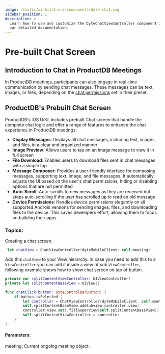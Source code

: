```yaml
---
image: /static/ui-kit/1.x.x/components/dyte-chat.svg
sidebar_position: 1
description: >-
  Learn how to use and customize the DyteChatViewController component in ProductDB's iOS UiKit with
  our detailed documentation.
---
```


# Pre-built Chat Screen

## Introduction to Chat in ProductDB Meetings

In ProductDB meetings, participants can also engage in real-time communication by sending chat messages.
These messages can be text, images, or files, depending on the [chat permissions](/guides/livestream/advanced/configuring-permissions#chat)
set in their preset.

## ProductDB's Prebuilt Chat Screen

ProductDB's iOS UiKit includes prebuilt Chat screen that handle the complete chat logic and offer
a range of features to enhance the chat experience in ProductDB meetings:

- **Display Messages**: Displays all chat messages, including text, images, and files, in a clear and organized manner
- **Image Preview**: Allows users to tap on an image message to view it in full screen
- **File Download**: Enables users to download files sent in chat messages with a simple tap
- **Message Composer**: Provides a user-friendly interface for composing messages, supporting text,
  image, and file messages. It automatically adjusts the UI based on the user's chat permissions,
  hiding or disabling options that are not permitted
- **Auto-Scroll**: Auto-scrolls to new messages as they are received but stops auto-scrolling if the user
  has scrolled up to read an old message
- **Device Permissions**: Handles device permissions elegantly on all supported Android versions for sending images, files,
  and downloading files to the device. This saves developers effort, allowing them to focus on building their apps

### Topics:

Creating a chat screen.

```swift
 let chatView = ChatViewController(dyteMobileClient: self.meeting)
```

Add this `chatView` to your View hierarchy. In case you need to add this to a `ViewController` you can
add it inside a view of sub `ViewController`, following example shows how to show chat screen on tap of button.

```swift
private var splitContentViewController: UIViewController?
private let splitContentBaseView = UIView()

func chatClick(button: DyteControlBarButton) {
    if button.isSelected {
        let controller = ChatViewController(dyteMobileClient: self.meeting)
        self.splitContentBaseView.addSubview(controller.view)
        controller.view.set(.fillSuperView(self.splitContentBaseView))
        self.splitContentViewController = controller
    }
}
```

#### Parameters:

meeting: Current ongoing meeting object.

<head>
  <title>iOS DyteChatViewController</title>
</head>
